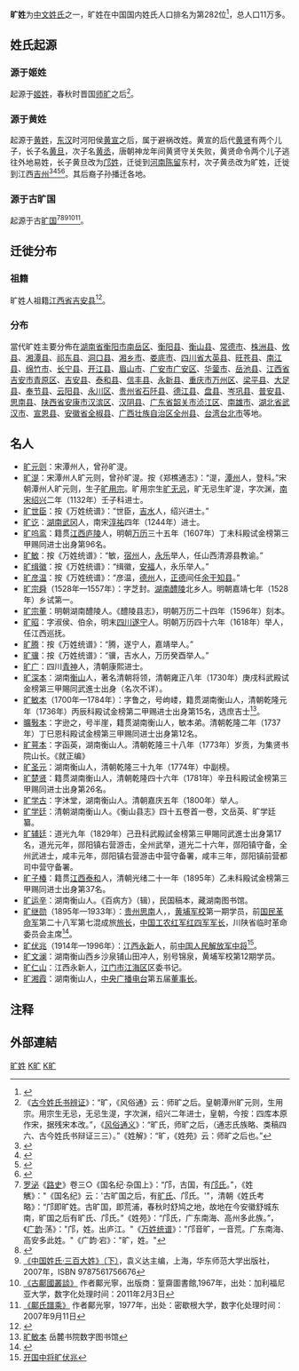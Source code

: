 {{姓氏
|复姓=
|姓氏=曠
|繁體=曠
|簡體=旷
|拼音=kuàng
|注音={{拼转注|kuàng}}
|中国大陆=Kuang
|台湾=k'uang
|香港=kwong
|澳门=
|新加坡=
|马来西亚=
|新字体=曠
|旧字体=曠
|平假名=
|片假名=
|越南=
|谚文=광
|文觀部式=gwang
|馬-賴式=kwang
|日语罗马字=kō
|反切=古晃切<br>呼光切
|同音字=
|堂号=
|郡望=南阳郡
|上古=kʷaːŋʔ,<br>qhʷaːŋ
}}

'''旷姓'''为[[中文姓氏|中文姓氏]]之一，旷姓在中国国内姓氏人口排名为第282位<ref>{{Cite web |url=http://blog.sina.com.cn/s/blog_abe5675701016i5n.html |title=大容山的博客＞中国500大姓(按人口数排列…大容山著) |access-date=2014-11-17 |archive-date=2019-08-11 |archive-url=https://web.archive.org/web/20190811093243/http://blog.sina.com.cn/s/blog_abe5675701016i5n.html |dead-url=no }}</ref>，总人口11万多。

==姓氏起源==

===源于姬姓===

起源于[[姬姓|姬姓]]，春秋时晋国[[师旷|师旷]]之后<ref>《[[古今姓氏书辨证|古今姓氏书辨证]]》：“旷，《风俗通》云：师旷之后。皇朝潭州旷元则，生用宗。用宗生无忌，无忌生湜，字次渊，绍兴二年进士，皇朝，今按：四库本原作宋，据残宋本改。”，《[[风俗通义|风俗通义]]》：“旷氏，师旷之后，（通志氏族略、类稿四六、古今姓氏书辩证三三）。”《姓解》：“旷，《姓苑》云：师旷之后也。”</ref>。

===源于黄姓===

起源于[[黄姓|黄姓]]，[[东汉|东汉]]时河阳侯[[黄宣|黄宣]]之后，属于避祸改姓。黄宣的后代[[黄贤|黄贤]]有两个儿子，长子名[[黄旦|黄旦]]，次子名[[黄丞|黄丞]]，唐朝神龙年间黄贤守关失败，黄贤命令两个儿子逃往外地易姓，长子黄旦改为[[邝姓|邝姓]]，迁徙到[[河南|河南]][[陈留|陈留]]东村，次子黄丞改为旷姓，迁徙到江西[[吉州|吉州]]<ref>{{Cite web |url=http://www.library.hn.cn/hnszyl/szyl/bih7/kuang.htm |title=湖南图书馆＞湖南氏族源流 ＞旷 |access-date=2012-04-10 |archive-date=2019-08-11 |archive-url=https://web.archive.org/web/20190811033536/http://www.library.hn.cn/hnszyl/szyl/bih7/kuang.htm |dead-url=no }}</ref><ref>{{Cite web |url=http://www.library.hn.cn/dfwxct/hnjpjd/kuang.htm |title=湖南图书馆＞湖南地方文献丛谈> 邝（旷）（Kuàng） |access-date=2012-04-11 |archive-date=2018-03-27 |archive-url=https://web.archive.org/web/20180327084532/http://www.library.hn.cn/dfwxct/hnjpjd/kuang.htm |dead-url=no }}</ref><ref>{{Cite web |url=http://www.library.hn.cn/hnszyl/szyl/bih5/kuang.htm |title=湖南图书馆＞湖南氏族源流 ＞邝 |access-date=2012-04-11 |archive-date=2019-08-11 |archive-url=https://web.archive.org/web/20190811193817/http://www.library.hn.cn/hnszyl/szyl/bih5/kuang.htm |dead-url=no }}</ref><ref>{{Cite web |url=http://www.txhn.net/hnszyl/201008/t20100827_7645.htm |title=湖南图书馆＞湖南氏族源流＞湖南氏族志之邝氏 |access-date=2012-04-11 |archive-date=2019-08-10 |archive-url=https://web.archive.org/web/20190810204845/http://www.txhn.net/hnszyl/201008/t20100827_7645.htm |dead-url=no }}</ref>。其后裔子孙播迁各地。

===源于古旷国===

起源于古[[旷国|旷国]]<ref>[[罗泌|罗泌]]《[[路史|路史]]》卷三○《国名纪·杂国上》：“邝，古国，有[[邝氏|邝氏]]。”，《姓觽》："《国名纪》云：'古旷国之后，有[[旷氏|旷氏]]、邝氏。'"，清朝《姓氏考略》：“邝即旷姓。古旷国，即荒浦，春秋时舒鸠之地，故地在今安徽舒城东南，旷国之后有旷氏、邝氏。”《姓苑》：“邝氏，广东南海、高州多此族。”，《[[广韵|广韵]]·荡》："邝，姓。出庐江。"《[[万姓统谱|万姓统谱]]》："邝音旷，一音荒。广东南海、高安多此姓。"《广韵·宕》："旷，姓。"</ref><ref>{{Cite web |url=http://www.dzhzp.hk/news_view.php?id=691 |title=大中华族谱网>邝姓起源 |access-date=2013-03-15 |archive-date=2017-07-04 |archive-url=https://web.archive.org/web/20170704222523/http://www.dzhzp.hk/news_view.php?id=691 |dead-url=no }}</ref><ref>[http://res4.nlc.gov.cn/home/search.trs?method=showDetailMulti&resourceid=1&id=003725520 《中国姓氏·三百大姓》（下）]{{dead link|date=2017年12月 |bot=InternetArchiveBot |fix-attempted=yes }}，袁义达主编，上海，华东师范大学出版社，2007年，ISBN 9787561756676</ref><ref>[http://books.google.it/books?id=v2lBAQAAIAAJ&hl=zh-CN&source=gbs_similarbooks_r 《古鄺國叢談》] {{Wayback|url=http://books.google.it/books?id=v2lBAQAAIAAJ&hl=zh-CN&source=gbs_similarbooks_r |date=20191128235045 }}作者鄺光寧，出版商：篁齋圖書館,1967年，出处：加利福尼亚大学，数字化处理时间：2011年2月3日</ref><ref>[http://books.google.it/books?id=qNZIAAAAMAAJ&hl=zh-CN&source=gbs_similarbooks 《鄺氏譜乘》] {{Wayback|url=http://books.google.it/books?id=qNZIAAAAMAAJ&hl=zh-CN&source=gbs_similarbooks |date=20191129033538 }}作者鄺光寧，1977年，出处：密歇根大学，数字化处理时间：2007年9月11日</ref>。

==迁徙分布==

===祖籍===
旷姓人祖籍[[江西省|江西省]][[吉安县|吉安县]]<ref>{{Cite web |url=http://www.schakka.com/Article/ShowInfo.asp?ID=6063 |title=四川客家>>客家文化>>客家姓氏>>邝氏播迁:客家先民的足迹! |access-date=2012-04-11 |archive-date=2019-08-11 |archive-url=https://web.archive.org/web/20190811015657/http://www.schakka.com/Article/ShowInfo.asp?ID=6063 |dead-url=no }}</ref>。

===分布===
當代旷姓主要分佈在[[湖南省|湖南省]][[衡阳市|衡阳市]][[南岳区|南岳区]]、[[衡阳县|衡阳县]]、[[衡山县|衡山县]]、[[常德市|常德市]]、[[株洲县|株洲县]]、[[攸县|攸县]]、[[湘潭县|湘潭县]]、[[祁东县|祁东县]]、[[洞口县|洞口县]]、[[湘乡市|湘乡市]]、[[娄底市|娄底市]]、[[四川省|四川省]][[大英县|大英县]]、[[旺苍县|旺苍县]]、[[南江县|南江县]]、[[绵竹市|绵竹市]]、[[长宁县|长宁县]]、[[开江县|开江县]]、[[眉山市|眉山市]]、[[广安市|广安市]][[广安区|广安区]]、[[华蓥市|华蓥市]]、[[岳池县|岳池县]]、[[江西省|江西省]][[吉安市|吉安市]][[青原区|青原区]]、[[吉安县|吉安县]]、[[泰和县|泰和县]]、[[信丰县|信丰县]]、[[永新县|永新县]]、[[重庆市|重庆市]][[万州区|万州区]]、[[梁平县|梁平县]]、[[大足县|大足县]]、[[奉节县|奉节县]]、[[云阳县|云阳县]]、[[永川区|永川区]]、[[贵州省|贵州省]][[石阡县|石阡县]]、[[德江县|德江县]]、[[盘县|盘县]]、[[岑巩县|岑巩县]]、[[普安县|普安县]]、[[思南县|思南县]]、[[陕西省|陕西省]][[安康市|安康市]][[汉滨区|汉滨区]]、[[汉阴县|汉阴县]]、[[广东省|广东省]][[韶关市|韶关市]][[浈江区|浈江区]]、[[南雄市|南雄市]]、[[湖北省|湖北省]][[武汉市|武汉市]]、[[宣恩县|宣恩县]]、[[安徽省|安徽省]][[全椒县|全椒县]]、[[广西壮族自治区|广西壮族自治区]][[全州县|全州县]]、[[台湾|台湾]][[台北市|台北市]]等地。

==名人==
*[[旷元则|旷元则]]：宋潭州人，曾孙旷湜。
*[[旷湜|旷湜]]：宋潭州人旷元则，曾孙旷湜。按《郑樵通志》：“湜，[[潭州|潭州]]人，登科。”宋朝潭州人旷元则，生子[[旷用宗|旷用宗]]。旷用宗生[[旷无忌|旷无忌]]，旷无忌生旷湜，字次渊，[[南宋|南宋]][[绍兴|绍兴]]二年（1132年）壬子科进士。
*[[旷世臣|旷世臣]]：按《万姓统谱》：“世臣，[[吉水|吉水]]人，绍兴进士。”
*[[旷讫|旷讫]]：[[湖南|湖南]][[武冈|武冈]]人，南宋[[淳祐|淳祐]]四年（1244年）进士。
*[[旷呜鸾|旷呜鸾]]：籍贯[[江西|江西]][[庐陵|庐陵]]人，明朝[[万历|万历]]三十五年（1607年）丁未科殿试金榜第三甲赐同进士出身第96名。
*[[旷敏|旷敏]]：按《万姓统谱》：“敏，[[宿州|宿州]]人，[[永乐|永乐]]举人，任山西清源县教谕。”
*[[旷缉徽|旷缉徽]]：按《万姓统谱》：“缉徽，[[安福|安福]]人，永乐举人。”
*[[旷彦温|旷彦温]]：按《万姓统谱》：“彦温，[[德州|德州]]人，[[正德_(明朝)|正德]]间任[[余干|余干]][[知县|知县]]。”
*[[旷宗舜|旷宗舜]]（1528年—1557年）：字芝封。[[湖南|湖南]][[醴陵|醴陵]]北乡人。明朝嘉靖七年（1528年）乡试第一。
*[[旷宗董|旷宗董]]：明朝湖南醴陵人。《醴陵县志》，明朝万历二十四年（1596年）刻本。
*[[旷昭|旷昭]]：字淑侯、伯余，明末[[四川|四川]][[遂宁|遂宁]]人。明朝万历四十六年（1618年）举人，任江西巡抚。
*[[旷腾|旷腾]]：按《万姓统谱》：“腾，遂宁人，嘉靖举人。”
*[[旷骥|旷骥]]：按《万姓统谱》：“骥，吉水人，万历癸酉举人。”
*[[旷广|旷广]]：四川[[青神|青神]]人，清朝康熙进士。
*[[旷深本|旷深本]]：湖南[[衡山|衡山]]人，著名清朝将领，清朝雍正八年（1730年）庚戌科武殿试金榜第三甲賜同武進士出身（名次不详）。
*[[旷敏本|旷敏本]]（1700年—1784年）：字鲁之，号岣嵝，籍贯湖南衡山人，清朝乾隆元年（1736年）丙辰科殿试金榜第二甲赐进士出身第15名，选庶吉士<ref>[http://digitalmuseum.zju.edu.cn/front.do?methede=showTheme&oid=8a8691a62727960501272bd955f100ca&ytype=3&schoolid=47 旷敏本] {{Wayback|url=http://digitalmuseum.zju.edu.cn/front.do?methede=showTheme&oid=8a8691a62727960501272bd955f100ca&ytype=3&schoolid=47 |date=20190812133143 }}岳麓书院数字图书馆</ref>。
*[[曠斅本|曠斅本]]：字逊之，号半崖，籍贯湖南衡山人，敏本弟。清朝乾隆二年（1737年）丁巳恩科殿试金榜第三甲赐同进士出身第12名。
*[[旷萼本|旷萼本]]：字函英，湖南衡山人。清朝乾隆三十八年（1773年）岁贡，为集贤书院山长。《就正编》
*[[旷圣元|旷圣元]]：湖南衡山人，清朝乾隆三十九年（1774年）中副榜。
*[[旷楚贤|旷楚贤]]：籍贯湖南衡山人，清朝乾隆四十六年（1781年）辛丑科殿试金榜第三甲赐同进士出身第26名。
*[[旷学古|旷学古]]：字沐堂，湖南衡山人。清朝嘉庆五年（1800年）举人。
*[[旷学廷|旷学廷]]：清朝湖南衡山人。《衡山县志》四十五卷首一卷，文岳英、旷学廷纂。 
*[[旷辅廷|旷辅廷]]：道光九年（1829年）己丑科武殿試金榜第三甲賜同武進士出身第17名，道光元年，郧阳镇右营游击，全州武举，道光二十六年，郧阳镇守备，全州武进士，咸丰元年，郧阳镇右营游击中营守备署，咸丰三年，郧阳镇前营都司中营守备署。
*[[旷子椿|旷子椿]]：籍贯[[江西|江西]][[泰和|泰和]]人，清朝光绪二十一年（1895年）乙未科殿试金榜第三甲赐同进士出身第37名。
*[[旷运辛|旷运辛]]：湖南衡山人。《百病方》（辑），民国稿本，藏湖南图书馆。
*[[旷继勋|旷继勋]]（1895年—1933年）：[[贵州|贵州]][[思南|思南]]人，，[[黄埔军校|黄埔军校]]第一期学员，前[[国民革命军|国民革命军]]第二十八军第七混成旅[[旅长|旅长]]，[[中国工农红军|中国工农红军]][[红四军|红四军]][[军长|军长]]，川陕省临时革命委员会主席<ref>{{Cite web |url=http://cpc.people.com.cn/GB/64093/64104/213676/14953545.html |title=旷继勋 红军高级指挥员 |access-date=2012-05-24 |archive-date=2016-03-04 |archive-url=https://web.archive.org/web/20160304073514/http://cpc.people.com.cn/GB/64093/64104/213676/14953545.html |dead-url=no }}</ref>。
*[[旷伏兆|旷伏兆]]（1914年—1996年）：[[江西|江西]][[永新|永新]]人，前[[中国人民解放军中将|中国人民解放军中将]]<ref>[http://www.maozhuxi.net/kaiguozhongjiang/kaiguozhongjiangjianjie/2012/0516/2351.html 开国中将旷伏兆]{{dead link|date=2018年3月 |bot=InternetArchiveBot |fix-attempted=yes }}</ref>。
*[[旷文澜|旷文澜]]：湖南衡山西乡沙泉铺山田冲人，别号锦泉，黄埔军校第12期学员。
*[[旷仁山|旷仁山]]：江西永新人，[[江门市|江门市]][[江海区|江海区]]区委书记。
*[[旷湘霞|旷湘霞]]：湖南衡山人，[[中央广播电台|中央广播电台]]第五届[[董事长|董事长]]。

==注释==
{{reflist}}

==外部連結==
{{Wikisource further reading}}
[[Category:旷姓|]]
[[Category:漢姓|K旷]]
[[Category:中國姓氏|K旷]]